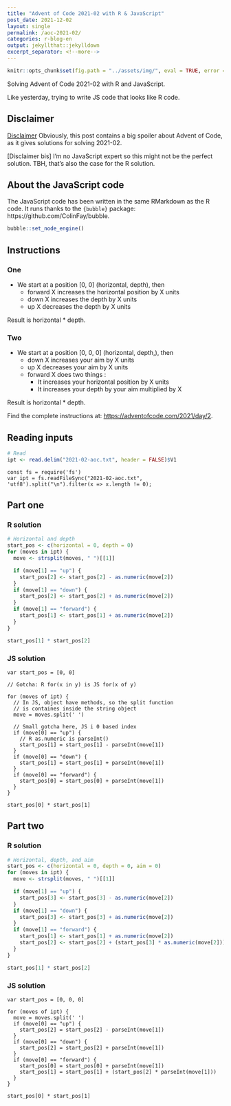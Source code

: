 ```yaml
---
title: "Advent of Code 2021-02 with R & JavaScript"
post_date: 2021-12-02
layout: single
permalink: /aoc-2021-02/
categories: r-blog-en
output: jekyllthat::jekylldown
excerpt_separator: <!--more-->
---
```


```r
knitr::opts_chunk$set(fig.path = "../assets/img/", eval = TRUE, error = TRUE, warning = FALSE)
```

Solving Advent of Code 2021-02 with R and JavaScript. 

Like yesterday, trying to write JS code that looks like R code.

## Disclaimer

[Disclaimer] Obviously, this post contains a big spoiler about Advent of Code, as it gives solutions for solving 2021-02.

[Disclaimer bis] I'm no JavaScript expert so this might not be the perfect solution. TBH, that's also the case for the R solution. 

## About the JavaScript code

The JavaScript code has been written in the same RMarkdown as the R code. It runs thanks to the `{bubble}` package: https://github.com/ColinFay/bubble.

```r
bubble::set_node_engine()
```

## Instructions

### One

+ We start at a position [0, 0] (horizontal, depth), then 
  - forward X increases the horizontal position by X units
  - down X increases the depth by X units
  - up X decreases the depth by X units

Result is horizontal * depth.

### Two

+ We start at a position [0, 0, 0] (horizontal, depth,), then 
  - down X increases your aim by X units
  - up X decreases your aim by X units
  - forward X does two things :
    - It increases your horizontal position by X units
    - It increases your depth by your aim multiplied by X

Result is horizontal * depth.

Find the complete instructions at: <https://adventofcode.com/2021/day/2>. 

## Reading inputs

```r
# Read
ipt <- read.delim("2021-02-aoc.txt", header = FALSE)$V1
```

```node
const fs = require('fs')
var ipt = fs.readFileSync("2021-02-aoc.txt", 'utf8').split("\n").filter(x => x.length != 0);
```

## Part one 

### R solution

```r
# Horizontal and depth
start_pos <- c(horizontal = 0, depth = 0)
for (moves in ipt) {
  move <- strsplit(moves, " ")[[1]]

  if (move[1] == "up") {
    start_pos[2] <- start_pos[2] - as.numeric(move[2])
  }
  if (move[1] == "down") {
    start_pos[2] <- start_pos[2] + as.numeric(move[2])
  }
  if (move[1] == "forward") {
    start_pos[1] <- start_pos[1] + as.numeric(move[2])
  }
}

start_pos[1] * start_pos[2]
```

### JS solution

```node
var start_pos = [0, 0]

// Gotcha: R for(x in y) is JS for(x of y)

for (moves of ipt) {
  // In JS, object have methods, so the split function
  // is containes inside the string object
  move = moves.split(' ')

  // Small gotcha here, JS i 0 based index
  if (move[0] == "up") {
    // R as.numeric is parseInt()
    start_pos[1] = start_pos[1] - parseInt(move[1])
  }
  if (move[0] == "down") {
    start_pos[1] = start_pos[1] + parseInt(move[1])
  }
  if (move[0] == "forward") {
    start_pos[0] = start_pos[0] + parseInt(move[1])
  }
}
```

```node
start_pos[0] * start_pos[1]
```

## Part two 

### R solution

```r
# Horizontal, depth, and aim
start_pos <- c(horizontal = 0, depth = 0, aim = 0)
for (moves in ipt) {
  move <- strsplit(moves, " ")[[1]]

  if (move[1] == "up") {
    start_pos[3] <- start_pos[3] - as.numeric(move[2])
  }
  if (move[1] == "down") {
    start_pos[3] <- start_pos[3] + as.numeric(move[2])
  }
  if (move[1] == "forward") {
    start_pos[1] <- start_pos[1] + as.numeric(move[2])
    start_pos[2] <- start_pos[2] + (start_pos[3] * as.numeric(move[2]))
  }
}

start_pos[1] * start_pos[2]
```

### JS solution

```node
var start_pos = [0, 0, 0]

for (moves of ipt) {
  move = moves.split(' ')
  if (move[0] == "up") {
    start_pos[2] = start_pos[2] - parseInt(move[1])
  }
  if (move[0] == "down") {
    start_pos[2] = start_pos[2] + parseInt(move[1])
  }
  if (move[0] == "forward") {
    start_pos[0] = start_pos[0] + parseInt(move[1])
    start_pos[1] = start_pos[1] + (start_pos[2] * parseInt(move[1]))
  }
}
```

```node
start_pos[0] * start_pos[1]
```